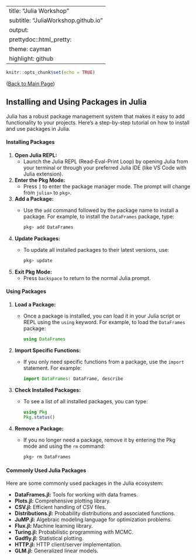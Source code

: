 
---
title: "Julia Workshop" 
subtitle: "JuliaWorkshop.github.io"
output:
  prettydoc::html_pretty:
    theme: cayman
    highlight: github
---

```r
knitr::opts_chunk$set(echo = TRUE)
```

(<a href="https://juliaworkshop.github.io">Back to Main Page</a>)

## Installing and Using Packages in Julia



Julia has a robust package management system that makes it easy to add functionality to your projects. Here’s a step-by-step tutorial on how to install and use packages in Julia.

#### **Installing Packages**

1. **Open Julia REPL:**
   - Launch the Julia REPL (Read-Eval-Print Loop) by opening Julia from your terminal or through your preferred Julia IDE (like VS Code with Julia extension).

2. **Enter the Pkg Mode:**
   - Press `]` to enter the package manager mode. The prompt will change from `julia>` to `pkg>`.

3. **Add a Package:**
   - Use the `add` command followed by the package name to install a package. For example, to install the `DataFrames` package, type:
     ```julia
     pkg> add DataFrames
     ```

4. **Update Packages:**
   - To update all installed packages to their latest versions, use:
     ```julia
     pkg> update
     ```

5. **Exit Pkg Mode:**
   - Press `backspace` to return to the normal Julia prompt.

#### **Using Packages**

1. **Load a Package:**
   - Once a package is installed, you can load it in your Julia script or REPL using the `using` keyword. For example, to load the `DataFrames` package:
     ```julia
     using DataFrames
     ```

2. **Import Specific Functions:**
   - If you only need specific functions from a package, use the `import` statement. For example:
     ```julia
     import DataFrames: DataFrame, describe
     ```

3. **Check Installed Packages:**
   - To see a list of all installed packages, you can type:
     ```julia
     using Pkg
     Pkg.status()
     ```

4. **Remove a Package:**
   - If you no longer need a package, remove it by entering the Pkg mode and using the `rm` command:
     ```julia
     pkg> rm DataFrames
     ```

#### **Commonly Used Julia Packages**

Here are some commonly used packages in the Julia ecosystem:

- **DataFrames.jl:** Tools for working with data frames.
- **Plots.jl:** Comprehensive plotting library.
- **CSV.jl:** Efficient handling of CSV files.
- **Distributions.jl:** Probability distributions and associated functions.
- **JuMP.jl:** Algebraic modeling language for optimization problems.
- **Flux.jl:** Machine learning library.
- **Turing.jl:** Probabilistic programming with MCMC.
- **Gadfly.jl:** Statistical plotting.
- **HTTP.jl:** HTTP client/server implementation.
- **GLM.jl:** Generalized linear models.
